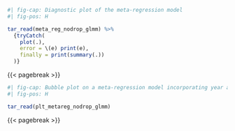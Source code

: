 ```r
#| fig-cap: Diagnostic plot of the meta-regression model
#| fig-pos: H

tar_read(meta_reg_nodrop_glmm) %>%
  {tryCatch(
    plot(.),
    error = \(e) print(e),
    finally = print(summary(.))
  )}

```

{{< pagebreak >}}

\KOMAoptions{paper=landscape,pagesize}
\recalctypearea

```r
#| fig-cap: Bubble plot on a meta-regression model incorporating year and diagnostic criteria as covariates in determining the prevalence of depression
#| fig-pos: H

tar_read(plt_metareg_nodrop_glmm)

```

{{< pagebreak >}}

\KOMAoptions{paper=portrait,pagesize}
\recalctypearea

